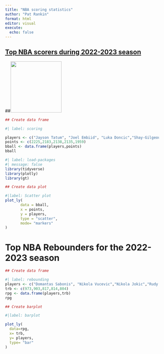 ```yaml
---
title: "NBA scoring statistics"
author: "Pat Rankin"
format: html
editor: visual
execute: 
  echo: false
---
```


## [Top NBA scorers during 2022-2023 season](https://www.basketball-reference.com/leagues/NBA_2023_totals.html#totals_stats::pts)

\##![](images/pexels-chrofit-the-man-to-call-5756239-02.png){width="167"}![Basketball Dreams](images/image-1996203597.png){width="0.111083984375" height="129"}

```r
## Create data frame

#| label: scoring

players <- c("Jayson Tatum", "Joel Embiid", "Luka Doncic","Shay-Gilgeous Alexander","Giannis Antetokounmpo")
points <- c(2225,2183,2138,2135,1959)
bball <- data.frame(players,points)
bball
```

```r
#| label: load-packages
#| message: false
library(tidyverse)
library(plotly)
library(gt)
```

```r
## Create data plot

#|label: Scatter plot
plot_ly(
       data = bball,
       x = points,
       y = players,
       type = "scatter",
       mode= "markers"
)       
```

# Top NBA Rebounders for the 2022-2023 season

```r
## Create data frame

#| label: rebounding
players <- c("Domantas Sabonis", "Nikola Vucevic","Nikola Jokic","Rudy Gobert","Jonas Valaciunas")
trb <- c(973,903,817,814,804)
rpg <- data.frame(players,trb)
rpg
```

```r
## Create barplot

#|label: barplot

plot_ly(
  data=rpg,
  x= trb,
  y= players,
  type= "bar"
)
```
